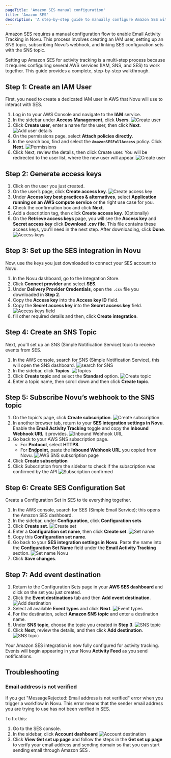 ```yaml
---
pageTitle: 'Amazon SES manual configuration'
title: 'Amazon SES'
description: 'A step-by-step guide to manually configure Amazon SES with Novu for email activity tracking.'
---
```


Amazon SES requires a manual configuration flow to enable Email Activity Tracking in Novu. This process involves creating an IAM user, setting up an SNS topic, subscribing Novu’s webhook, and linking SES configuration sets with the SNS topic.

Setting up Amazon SES for activity tracking is a multi-step process because it requires configuring several AWS services (IAM, SNS, and SES) to work together. This guide provides a complete, step-by-step walkthrough.

## Step 1: Create an IAM User

First, you need to create a dedicated IAM user in AWS that Novu will use to interact with SES.

1. Log in to your AWS Console and navigate to the **IAM** service.
2. In the sidebar under **Access Management**, click **Users**.
  ![Create user](/images/channels-and-providers/email/activity-tracking/ses/create-user.png)
3. Click **Create user**, enter a name for the user, then click **Next**.
  ![Add user details](/images/channels-and-providers/email/activity-tracking/ses/user-details.png)
4. On the permissions page, select **Attach policies directly**.
5. In the search box, find and select the **`AmazonSESFullAccess`** policy. Click **Next**.
  ![Permissions](/images/channels-and-providers/email/activity-tracking/ses/permissions.png)
6. Click Next, review the details, then click Create user. You will be redirected to the user list, where the new user will appear.
  ![Create user](/images/channels-and-providers/email/activity-tracking/ses/create-user.gif)

## Step 2: Generate access keys

1. Click on the user you just created.
2. On the user’s page, click **Create access key**.
  ![Create access key](/images/channels-and-providers/email/activity-tracking/ses/create-access-key.png)
3. Under **Access key best practices & alternatives**, select **Application running on an AWS compute service** or the right use case for you.
4. Check the confirmation box and click **Next**.
5. Add a description tag, then click **Create access key**. (Optionally)
6. On the **Retrieve access keys** page, you will see the **Access key** and **Secret access key** click **Download .csv file**. This file contains these access keys, you'll need in the next step. After downloading, click **Done**.
  ![Access keys](/images/channels-and-providers/email/activity-tracking/ses/access-keys.png)

## Step 3: Set up the SES integration in Novu

Now, use the keys you just downloaded to connect your SES account to Novu.

1. In the Novu dashboard, go to the Integration Store.
2. Click **Connect provider** and select **SES**.
3. Under **Delivery Provider Credentials**, open the `.csv` file you downloaded in **Step 2**.
4. Copy the **Access key** into the **Access key ID** field.
5. Copy the **Secret access key** into the **Secret access key** field.
  ![Access keys field](/images/channels-and-providers/email/activity-tracking/ses/ses-integration.png)
6. fill other required details and then, click **Create integration**.


## Step 4: Create an SNS Topic

Next, you'll set up an SNS (Simple Notification Service) topic to receive events from SES.

1. In the AWS console, search for SNS (Simple Notification Service), this will open the SNS dashboard.
  ![search for SNS](/images/channels-and-providers/email/activity-tracking/ses/sns.png)
2. In the sidebar, click **Topics**.
  ![Topics](/images/channels-and-providers/email/activity-tracking/ses/create-topic.png)
3. Click **Create topic** and select the **Standard** option.
  ![Create topic](/images/channels-and-providers/email/activity-tracking/ses/sns-standard.png)
4. Enter a topic name, then scroll down and then click **Create topic**.

## Step 5: Subscribe Novu’s webhook to the SNS topic

1. On the topic's page, click **Create subscription**.
  ![Create subscription](/images/channels-and-providers/email/activity-tracking/ses/subscription.png)
2. In another browser tab, return to your **SES integration settings in Novu**. Enable the **Email Activity Tracking** toggle and copy the **Inbound Webhook URL** it provides.
  ![Inbound Webhook URL](/images/channels-and-providers/email/activity-tracking/ses/ses-inbound-webhook.png)
3. Go back to your AWS SNS subscription page.
    - For **Protocol**, select **HTTPS**.
    - For **Endpoint**, paste the **Inbound Webhook URL** you copied from Novu.
    ![AWS SNS subscription page](/images/channels-and-providers/email/activity-tracking/ses/create-subscription.png)
4. Click **Create subscription**
5. Click Subscription from the sidebar to check if the subscription was confirmed by the API
  ![Subscription confirmed](/images/channels-and-providers/email/activity-tracking/ses/subscription-confirmed.png)

## Step 6: Create SES Configuration Set

Create a Configuration Set in SES to tie everything together.

1. In the AWS console, search for SES (Simple Email Service); this opens the Amazon SES dashboard.
2. In the sidebar, under **Configuration**, click **Configuration sets** 
3. Click **Create set**.
  ![Create set](/images/channels-and-providers/email/activity-tracking/ses/create-set.png)
4.  Enter a **Configuration set name**, then click **Create set**.
  ![Set name](/images/channels-and-providers/email/activity-tracking/ses/set-name.png)
5.  Copy this **Configuration set name**.
6.  Go back to your **SES integration settings in Novu**. Paste the name into the **Configuration Set Name** field under the **Email Activity Tracking** section.
  ![Set name Novu](/images/channels-and-providers/email/activity-tracking/ses/set-name-novu.png)
7. Click **Save changes**.

## Step 7: Add event destination

1. Return to the Configuration Sets page in your **AWS SES dashboard** and click on the set you just created.
2.  Click the **Event destinations** tab and then **Add event destination**.
  ![Add destination](/images/channels-and-providers/email/activity-tracking/ses/add-destination.png)
3.  Select all available **Event types** and click **Next**.
  ![Event types](/images/channels-and-providers/email/activity-tracking/ses/event-types.png)
4.  For the destination, select **Amazon SNS topic** and enter a destination name.
5. Under **SNS topic**, choose the topic you created in **Step 3**.
  ![SNS topic](/images/channels-and-providers/email/activity-tracking/ses/sns-topic.png)
6. Click **Next**, review the details, and then click **Add destination**.
  ![SNS topic](/images/channels-and-providers/email/activity-tracking/ses/review-destination-details.png)

Your Amazon SES integration is now fully configured for activity tracking. Events will begin appearing in your Novu **Activity Feed** as you send notifications.

## Troubleshooting

### Email address is not verified
If you get "MessageRejected: Email address is not verified" error when you trigger a workflow in Novu. This error means that the sender email address you are trying to use has not been verified in SES.

To fix this:
1. Go to the SES console.
2. In the sidebar, click **Account dashboard** 
  ![Account destination](/images/channels-and-providers/email/activity-tracking/ses/account-dashboard.png)
3. Click **View Get set up page** and follow the steps in the **Get set up page** to verify your email address and sending domain so that you can start sending email through Amazon SES .

